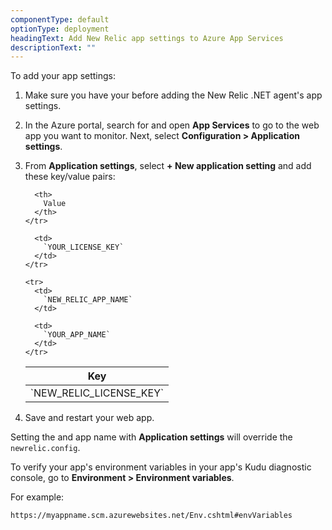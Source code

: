 ```yaml
---
componentType: default
optionType: deployment
headingText: Add New Relic app settings to Azure App Services
descriptionText: ""  
---
```

To add your app settings:

1. Make sure you have your <InlinePopover type="licenseKey" /> before adding the New Relic .NET agent's app settings.
2. In the Azure portal, search for and open <DNT>**App Services**</DNT> to go to the web app you want to monitor. Next, select <DNT>**Configuration > Application settings**</DNT>.
3. From <DNT>**Application settings**</DNT>, select <DNT>**+ New application setting**</DNT> and add these key/value pairs:

   <table>
     <thead>
       <tr>
         <th width={300}>
           Key
         </th>

         <th>
           Value
         </th>
       </tr>
     </thead>

     <tbody>
       <tr>
         <td>
           `NEW_RELIC_LICENSE_KEY`
         </td>

         <td>
           `YOUR_LICENSE_KEY`
         </td>
       </tr>

       <tr>
         <td>
           `NEW_RELIC_APP_NAME`
         </td>

         <td>
           `YOUR_APP_NAME`
         </td>
       </tr>
     </tbody>
   </table>
   
4. Save and restart your web app.

Setting the <InlinePopover type="licenseKey" /> and app name with <DNT>**Application settings**</DNT> will override the `newrelic.config`.

To verify your app's environment variables in your app's Kudu diagnostic console, go to <DNT>**Environment > Environment variables**</DNT>.

For example:

```
https://myappname.scm.azurewebsites.net/Env.cshtml#envVariables
```